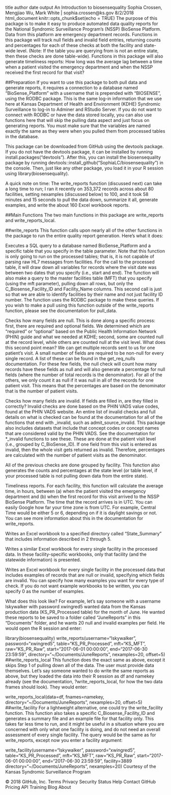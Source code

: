 title	author	date	output
An Introduction to biosensequality
Sophia Crossen, Mengjiao Wu, Mark White | sophia.crossen@ks.gov
8/2/2018
html_document
knitr::opts_chunk$set(echo = TRUE)
The purpose of this package is to make it easy to produce automated data quality reports for the National Syndromic Surveillance Program’s (NSSP) BioSense Platform. Data from this platform are emergency department records. Functions in this package will track null fields and invalid field entries, returning counts and percentages for each of these checks at both the facility and state-wide level. (Note: If the table you are querying from is not an entire state, then these checks are done table-wide). Functions in this package will also generate timeliness reports: How long was the average lag between a time when a patient visited the emergency department and when the NSSP received the first record for that visit?

##Preparation If you want to use this package to both pull data and generate reports, it requires a connection to a database named “BioSense_Platform” with a username that is prepended with “BIOSENSE\”, using the RODBC package. This is the same log-in information that we use here at Kansas Department of Health and Environment (KDHE) Syndromic Surveillance to log-in to Adminer and RStudio Server. If you do not want to connect with RODBC or have the data stored locally, you can also use functions here that will skip the pulling data aspect and just focus on generating reports. You must make sure that the variables are named exactly the same as they were when you pulled them from processed tables in the database.

This package can be downloaded from GitHub using the devtools package. If you do not have the devtools package, it can be installed by running install.packages("devtools"). After this, you can install the biosensequality package by running devtools::install_github("SophiaLC/biosensequality") in the console. Then, just like any other package, you load it in your R session using library(biosensequality).

A quick note on time: The write_reports function (discussed next) can take a long time to run; I ran it recently on 353,372 records across about 80 facilities, setting nexamples (discussed below) to 100, and it took 58 minutes and 15 seconds to pull the data down, summarize it all, generate examples, and write the about 160 Excel workbook reports.

##Main Functions The two main functions in this package are write_reports and write_reports_local.

##write_reports This function calls upon nearly all of the other functions in the package to run the entire quality report generation. Here’s what it does:

Executes a SQL query to a database named BioSense_Platform and a specific table that you specify in the table parameter. Note that this function is only going to run on the processed tables; that is, it is not capable of parsing raw HL7 messages from facilities. For the call to the processed table, it will draw down all variables for records where the visit date was between two dates that you specify (i.e., start and end). The function will also make a query to the master facilities table (MFT) that you specify (using the mft parameter), pulling down all rows, but only the C_Biosense_Facility_ID and Facility_Name columns. This second call is just so that we are able to identify facilities by their name and not just facility ID number. The function uses the RODBC package to make these queries. If you wish to make a pull using this function outside of the write_reports function, please see the documentation for pull_data.

Checks how many fields are null. This is done along a specific process: first, there are required and optional fields. We determined which are “required” or “optional” based on the Public Health Information Network (PHIN) guide and what we needed at KDHE; second, some are counted null at the record level, while others are counted null at the visit level. What does this second point mean? We can get multiple records sent to us for one patient’s visit. A small number of fields are required to be non-null for every single record. A list of these can be found in the get_req_nulls documentation. For these few fields, the null check will count how many records have these fields as null and will also generate a percentage for null fields (where the number of total records is the denominator). For all of the others, we only count it as null if it was null in all of the records for one patient visit. This means that the percentages are based on the denominator that is the number of patient visits.

Checks how many fields are invalid. If fields are filled in, are they filled in correctly? Invalid checks are done based on the PHIN VADS value codes, found at the PHIN VADS website. An entire list of invalid checks and full details on what is checked can be found at the documentation for all of the functions that end with _invalid, such as admit_source_invalid. This package also includes datasets that include that concept codes or concept names that are considered valid by the PHIN VADS. See the documentation for *_invalid functions to see these. These are done at the patient visit level (i.e., grouped by C_BioSense_ID). If one field from this visit is entered as invalid, then the whole visit gets returned as invalid. Therefore, percentages are calculated with the number of patient visits as the denominator.

All of the previous checks are done grouped by facility. This function also generates the counts and percentages at the state level (or table level, if your processed table is not pulling down data from the entire state).

Timeliness reports. For each facility, this function will calculate the average time, in hours, between (a) when the patient visited the emergency department and (b) when the first record for this visit arrived to the NSSP BioSense Platform. The time that the record arrives is in UTC. You can easily Google how far your time zone is from UTC. For example, Central Time would be either 5 or 6, depending on if it is daylight savings or not. You can see more information about this in the documentation for write_reports.

Writes an Excel workbook to a specified directory called “State_Summary” that includes information described in 2 through 5.

Writes a similar Excel workbook for every single facility in the processed data. In these facility-specific workbooks, only that facility (and the statewide information) is presented.

Writes an Excel workbook for every single facility in the processed data that includes examples of records that are null or invalid, specifying which fields are invalid. You can specify how many examples you want for every type of check. If you do not want example workbooks to be written, you can specify 0 as the number of examples.

What does this look like? For example, let’s say someone with a username lskywalker with password xwingred5 wanted data from the Kansas production data (KS_PR_Processed table) for the month of June. He wanted these reports to be saved to a folder called “JuneReports” in this “Documents” folder, and he wants 20 null and invalid examples per field. He would open the R session and enter:

library(biosensequality)
write_reports(username="lskywalker", password="xwingred5", 
              table="KS_PR_Processed", mft="KS_MFT", raw="KS_PR_Raw",
              start="2017-06-01 00:00:00", 
              end="2017-06-30 23:59:59",
              directory="~/Documents/JuneReports",
              nexamples=20, offset=5)
##write_reports_local This function does the exact same as above, except it skips Step 1 of pulling down all of the data. The user must provide data themselves. Let’s say someone wanted to do write the same reports as above, but they loaded the data into their R session as df and namekey already (see the documentation, ?write_reports_local, for how the two data frames should look). They would enter:

write_reports_local(data=df, fnames=namekey,
              directory="~/Documents/JuneReports",
              nexamples=20, offset=5)
##write_facility For a lightweight alternative, one could try the write_facility function. This function also takes a specific C_Biosense_Facility_ID and generates a summary file and an example file for that facility only. This takes far less time to run, and it might be useful in a situation where you are concerned with only what one facility is doing, and do not need an overall assessment of every single facility. The query would be the same as for write_reports, except now you enter a facility argument:

write_facility(username="lskywalker", password="xwingred5", 
              table="KS_PR_Processed", mft="KS_MFT", raw="KS_PR_Raw",
              start="2017-06-01 00:00:00", 
              end="2017-06-30 23:59:59",
              facility=3889
              directory="~/Documents/JuneReports",
              nexamples=20)
Courtesy of the Kansas Syndromic Surveillance Program

© 2018 GitHub, Inc.
Terms
Privacy
Security
Status
Help
Contact GitHub
Pricing
API
Training
Blog
About
